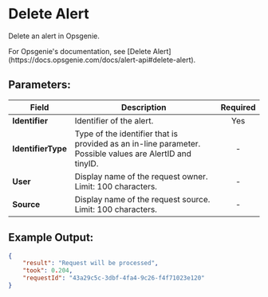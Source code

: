 
# Delete Alert

Delete an alert in Opsgenie.

<Callout type="info">
    For Opsgenie's documentation, see [Delete Alert](https://docs.opsgenie.com/docs/alert-api#delete-alert).
</Callout>

## Parameters:

| Field            | Description                                                                                             | Required |
| ---------------- | ------------------------------------------------------------------------------------------------------- | :------: |
| **Identifier**   | Identifier of the alert.                                                                                |   Yes    |
| **IdentifierType** | Type of the identifier that is provided as an in-line parameter. Possible values are AlertID and tinyID. |    -     |
| **User**         | Display name of the request owner. Limit: 100 characters.                                               |    -     |
| **Source**       | Display name of the request source. Limit: 100 characters.                                              |    -     |

## Example Output:

```json
{
    "result": "Request will be processed",
    "took": 0.204,
    "requestId": "43a29c5c-3dbf-4fa4-9c26-f4f71023e120"
}
```
